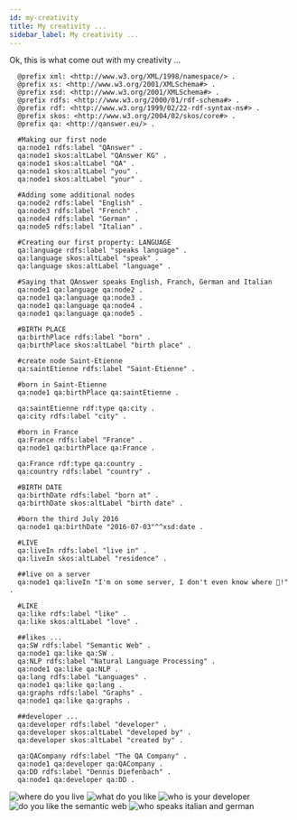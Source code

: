 ```yaml
---
id: my-creativity
title: My creativity ...
sidebar_label: My creativity ...
---
```


Ok, this is what come out with my creativity ...

<Tabs>
<TabItem value='turtle' label='Turtle' default>

  ```turtle
    @prefix xml: <http://www.w3.org/XML/1998/namespace/> .
    @prefix xs: <http://www.w3.org/2001/XMLSchema#> .
    @prefix xsd: <http://www.w3.org/2001/XMLSchema#> .
    @prefix rdfs: <http://www.w3.org/2000/01/rdf-schema#> .
    @prefix rdf: <http://www.w3.org/1999/02/22-rdf-syntax-ns#> .
    @prefix skos: <http://www.w3.org/2004/02/skos/core#> .
    @prefix qa: <http://qanswer.eu/> .

    #Making our first node
    qa:node1 rdfs:label "QAnswer" .
    qa:node1 skos:altLabel "QAnswer KG" .
    qa:node1 skos:altLabel "QA" .
    qa:node1 skos:altLabel "you" .
    qa:node1 skos:altLabel "your" .

    #Adding some additional nodes
    qa:node2 rdfs:label "English" .
    qa:node3 rdfs:label "French" .
    qa:node4 rdfs:label "German" .
    qa:node5 rdfs:label "Italian" .

    #Creating our first property: LANGUAGE
    qa:language rdfs:label "speaks language" .
    qa:language skos:altLabel "speak" .
    qa:language skos:altLabel "language" .

    #Saying that QAnswer speaks English, Franch, German and Italian
    qa:node1 qa:language qa:node2 .
    qa:node1 qa:language qa:node3 .
    qa:node1 qa:language qa:node4 .
    qa:node1 qa:language qa:node5 .

    #BIRTH PLACE
    qa:birthPlace rdfs:label "born" .
    qa:birthPlace skos:altLabel "birth place" .

    #create node Saint-Etienne
    qa:saintEtienne rdfs:label "Saint-Etienne" .

    #born in Saint-Etienne
    qa:node1 qa:birthPlace qa:saintEtienne .

    qa:saintEtienne rdf:type qa:city .
    qa:city rdfs:label "city" .

    #born in France
    qa:France rdfs:label "France" .
    qa:node1 qa:birthPlace qa:France .

    qa:France rdf:type qa:country .
    qa:country rdfs:label "country" .

    #BIRTH DATE
    qa:birthDate rdfs:label "born at" .
    qa:birthDate skos:altLabel "birth date" .

    #born the third July 2016
    qa:node1 qa:birthDate "2016-07-03"^^xsd:date .

    #LIVE
    qa:liveIn rdfs:label "live in" .
    qa:liveIn skos:altLabel "residence" .

    ##live on a server
    qa:node1 qa:liveIn "I'm on some server, I don't even know where 🙈!" .

    #LIKE
    qa:like rdfs:label "like" .
    qa:like skos:altLabel "love" .

    ##likes ...
    qa:SW rdfs:label "Semantic Web" .
    qa:node1 qa:like qa:SW . 
    qa:NLP rdfs:label "Natural Language Processing" .
    qa:node1 qa:like qa:NLP .
    qa:lang rdfs:label "Languages" .
    qa:node1 qa:like qa:lang .
    qa:graphs rdfs:label "Graphs" .
    qa:node1 qa:like qa:graphs .

    ##developer ...
    qa:developer rdfs:label "developer" .
    qa:developer skos:altLabel "developed by" .
    qa:developer skos:altLabel "created by" .

    qa:QACompany rdfs:label "The QA Company" .
    qa:node1 qa:developer qa:QACompany . 
    qa:DD rdfs:label "Dennis Diefenbach" .
    qa:node1 qa:developer qa:DD .
```

</TabItem>

<TabItem value='q1' label='Question 1'>
  <Image src='/img/newUI/playground-graph/where-do-you-live.png' alt='where do you live' />
</TabItem>

<TabItem value='q2' label='Question 2'>
  <Image src='/img/newUI/playground-graph/what-do-you-like.png' alt='what do you like' />
</TabItem>

<TabItem value='q3' label='Question 3'>
  <Image src='/img/newUI/playground-graph/who-is-your-developer.png' alt='who is your developer' />
</TabItem>

<TabItem value='q4' label='Question 4'>
  <Image src='/img/newUI/playground-graph/do-you-like-semantic-web.png' alt='do you like the semantic web' />
</TabItem>

<TabItem value='q5' label='Question 5'>
  <Image src='/img/newUI/playground-graph/who-speaks-italian-german.png' alt='who speaks italian and german' />
</TabItem>

</Tabs>
